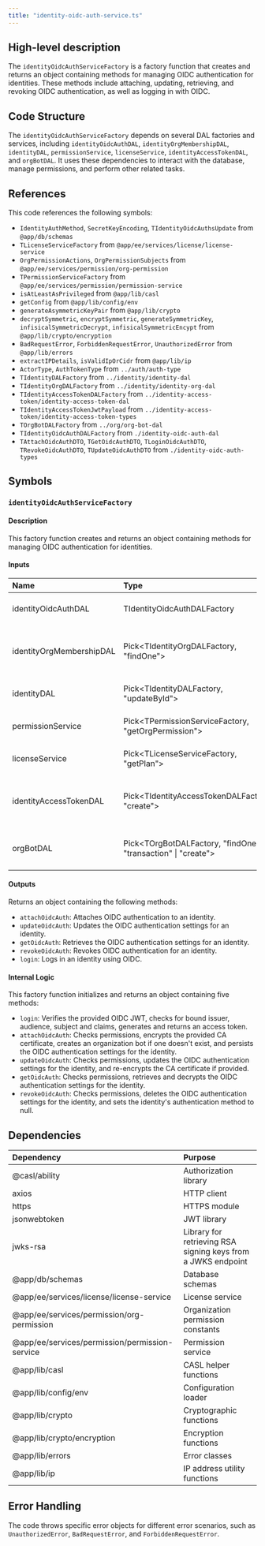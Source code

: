 ```yaml
---
title: "identity-oidc-auth-service.ts"
---
```


## High-level description
The `identityOidcAuthServiceFactory` is a factory function that creates and returns an object containing methods for managing OIDC authentication for identities. These methods include attaching, updating, retrieving, and revoking OIDC authentication, as well as logging in with OIDC.

## Code Structure
The `identityOidcAuthServiceFactory` depends on several DAL factories and services, including `identityOidcAuthDAL`, `identityOrgMembershipDAL`, `identityDAL`, `permissionService`, `licenseService`, `identityAccessTokenDAL`, and `orgBotDAL`. It uses these dependencies to interact with the database, manage permissions, and perform other related tasks.

## References
This code references the following symbols:
- `IdentityAuthMethod`, `SecretKeyEncoding`, `TIdentityOidcAuthsUpdate` from `@app/db/schemas`
- `TLicenseServiceFactory` from `@app/ee/services/license/license-service`
- `OrgPermissionActions`, `OrgPermissionSubjects` from `@app/ee/services/permission/org-permission`
- `TPermissionServiceFactory` from `@app/ee/services/permission/permission-service`
- `isAtLeastAsPrivileged` from `@app/lib/casl`
- `getConfig` from `@app/lib/config/env`
- `generateAsymmetricKeyPair` from `@app/lib/crypto`
- `decryptSymmetric`, `encryptSymmetric`, `generateSymmetricKey`, `infisicalSymmetricDecrypt`, `infisicalSymmetricEncypt` from `@app/lib/crypto/encryption`
- `BadRequestError`, `ForbiddenRequestError`, `UnauthorizedError` from `@app/lib/errors`
- `extractIPDetails`, `isValidIpOrCidr` from `@app/lib/ip`
- `ActorType`, `AuthTokenType` from `../auth/auth-type`
- `TIdentityDALFactory` from `../identity/identity-dal`
- `TIdentityOrgDALFactory` from `../identity/identity-org-dal`
- `TIdentityAccessTokenDALFactory` from `../identity-access-token/identity-access-token-dal`
- `TIdentityAccessTokenJwtPayload` from `../identity-access-token/identity-access-token-types`
- `TOrgBotDALFactory` from `../org/org-bot-dal`
- `TIdentityOidcAuthDALFactory` from `./identity-oidc-auth-dal`
- `TAttachOidcAuthDTO`, `TGetOidcAuthDTO`, `TLoginOidcAuthDTO`, `TRevokeOidcAuthDTO`, `TUpdateOidcAuthDTO` from `./identity-oidc-auth-types`

## Symbols

### `identityOidcAuthServiceFactory`
#### Description
This factory function creates and returns an object containing methods for managing OIDC authentication for identities.

#### Inputs
| Name | Type | Description |
|:-----|:-----|:------------|
| identityOidcAuthDAL | TIdentityOidcAuthDALFactory | Data access layer for OIDC authentication |
| identityOrgMembershipDAL | Pick&lt;TIdentityOrgDALFactory, "findOne"&gt; | Data access layer for identity organization membership |
| identityDAL | Pick&lt;TIdentityDALFactory, "updateById"&gt; | Data access layer for identities |
| permissionService | Pick&lt;TPermissionServiceFactory, "getOrgPermission"&gt; | Service for managing permissions |
| licenseService | Pick&lt;TLicenseServiceFactory, "getPlan"&gt; | Service for managing licenses |
| identityAccessTokenDAL | Pick&lt;TIdentityAccessTokenDALFactory, "create"&gt; | Data access layer for identity access tokens |
| orgBotDAL | Pick&lt;TOrgBotDALFactory, "findOne" \| "transaction" \| "create"&gt; | Data access layer for organization bots |

#### Outputs
Returns an object containing the following methods:
- `attachOidcAuth`: Attaches OIDC authentication to an identity.
- `updateOidcAuth`: Updates the OIDC authentication settings for an identity.
- `getOidcAuth`: Retrieves the OIDC authentication settings for an identity.
- `revokeOidcAuth`: Revokes OIDC authentication for an identity.
- `login`: Logs in an identity using OIDC.

#### Internal Logic
This factory function initializes and returns an object containing five methods:

- `login`: Verifies the provided OIDC JWT, checks for bound issuer, audience, subject and claims, generates and returns an access token.
- `attachOidcAuth`: Checks permissions, encrypts the provided CA certificate, creates an organization bot if one doesn't exist, and persists the OIDC authentication settings for the identity.
- `updateOidcAuth`: Checks permissions, updates the OIDC authentication settings for the identity, and re-encrypts the CA certificate if provided.
- `getOidcAuth`: Checks permissions, retrieves and decrypts the OIDC authentication settings for the identity.
- `revokeOidcAuth`: Checks permissions, deletes the OIDC authentication settings for the identity, and sets the identity's authentication method to null.

## Dependencies
| Dependency | Purpose |
|:-----------|:--------|
| @casl/ability | Authorization library |
| axios | HTTP client |
| https | HTTPS module |
| jsonwebtoken | JWT library |
| jwks-rsa | Library for retrieving RSA signing keys from a JWKS endpoint |
| @app/db/schemas | Database schemas |
| @app/ee/services/license/license-service | License service |
| @app/ee/services/permission/org-permission | Organization permission constants |
| @app/ee/services/permission/permission-service | Permission service |
| @app/lib/casl | CASL helper functions |
| @app/lib/config/env | Configuration loader |
| @app/lib/crypto | Cryptographic functions |
| @app/lib/crypto/encryption | Encryption functions |
| @app/lib/errors | Error classes |
| @app/lib/ip | IP address utility functions |

## Error Handling
The code throws specific error objects for different error scenarios, such as `UnauthorizedError`, `BadRequestError`, and `ForbiddenRequestError`. 
